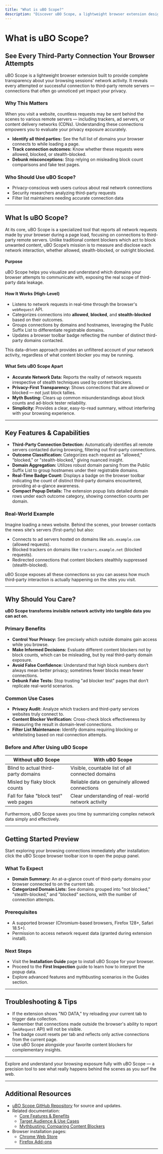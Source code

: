 ```yaml
---
title: "What is uBO Scope?"
description: "Discover uBO Scope, a lightweight browser extension designed to reveal all attempted or successful connections to third-party remote servers during browsing sessions. Learn why this transparency matters, how it helps users evaluate privacy exposure, and debunk common myths about content blockers using accurate network data."
---
```


# What is uBO Scope?

## See Every Third-Party Connection Your Browser Attempts

uBO Scope is a lightweight browser extension built to provide complete transparency about your browsing sessions' network activity. It reveals every attempted or successful connection to third-party remote servers — connections that often go unnoticed yet impact your privacy.

### Why This Matters
When you visit a website, countless requests may be sent behind the scenes to various remote servers — including trackers, ad servers, or content delivery networks (CDNs). Understanding these connections empowers you to evaluate your privacy exposure accurately.

- **Identify all third parties:** See the full list of domains your browser connects to while loading a page.
- **Track connection outcomes:** Know whether these requests were allowed, blocked, or stealth-blocked.
- **Debunk misconceptions:** Stop relying on misleading block count comparisons and fake test pages.

### Who Should Use uBO Scope?
- Privacy-conscious web users curious about real network connections
- Security researchers analyzing third-party requests
- Filter list maintainers needing accurate connection data


---

## What Is uBO Scope?

At its core, uBO Scope is a specialized tool that reports all network requests made by your browser during a page load, focusing on connections to third-party remote servers. Unlike traditional content blockers which act to block unwanted content, uBO Scope’s mission is to measure and disclose each network interaction, whether allowed, stealth-blocked, or outright blocked.

#### Purpose
uBO Scope helps you visualize and understand which domains your browser attempts to communicate with, exposing the real scope of third-party data leakage.

#### How It Works (High-Level)
- Listens to network requests in real-time through the browser's `webRequest` API.
- Categorizes connections into **allowed**, **blocked**, and **stealth-blocked** based on their outcomes.
- Groups connections by domains and hostnames, leveraging the Public Suffix List to differentiate registrable domains.
- Updates a browser toolbar badge reflecting the number of distinct third-party domains contacted.

This data-driven approach provides an unfiltered account of your network activity, regardless of what content blocker you may be running.

#### What Sets uBO Scope Apart
- **Accurate Network Data:** Reports the reality of network requests irrespective of stealth techniques used by content blockers.
- **Privacy-First Transparency:** Shows connections that are allowed or blocked — not just block tallies.
- **Myth Busting:** Clears up common misunderstandings about block counts and ad-block tester reliability.
- **Simplicity:** Provides a clear, easy-to-read summary, without interfering with your browsing experience.


---

## Key Features & Capabilities

- **Third-Party Connection Detection:** Automatically identifies all remote servers contacted during browsing, filtering out first-party connections.
- **Outcome Classification:** Categorizes each request as "allowed," "blocked," or "stealth-blocked," giving nuanced insight.
- **Domain Aggregation:** Utilizes robust domain parsing from the Public Suffix List to group hostnames under their registrable domains.
- **Real-Time Badge Count:** Displays a badge on the browser toolbar indicating the count of distinct third-party domains encountered, providing at-a-glance awareness.
- **Compact Popup Details:** The extension popup lists detailed domain rows under each outcome category, showing connection counts per domain.

### Real-World Example
Imagine loading a news website. Behind the scenes, your browser contacts the news site's servers (first-party) but also:
- Connects to ad servers hosted on domains like `ads.example.com` (allowed requests).
- Blocked trackers on domains like `trackers.example.net` (blocked requests).
- Redirected connections that content blockers stealthily suppressed (stealth-blocked).

uBO Scope exposes all these connections so you can assess how much third-party interaction is actually happening on the sites you visit.


---

## Why Should You Care?

**uBO Scope transforms invisible network activity into tangible data you can act on.**

### Primary Benefits
- **Control Your Privacy:** See precisely which outside domains gain access while you browse.
- **Make Informed Decisions:** Evaluate different content blockers not by block counts, which can be misleading, but by real third-party domain exposure.
- **Avoid False Confidence:** Understand that high block numbers don’t always mean better privacy; sometimes fewer blocks mean fewer connections.
- **Debunk Fake Tests:** Stop trusting "ad blocker test" pages that don’t replicate real-world scenarios.

### Common Use Cases
- **Privacy Audit:** Analyze which trackers and third-party services websites truly connect to.
- **Content Blocker Verification:** Cross-check block effectiveness by measuring the result in domain-level connections.
- **Filter List Maintenance:** Identify domains requiring blocking or whitelisting based on real connection attempts.

### Before and After Using uBO Scope
| Without uBO Scope                         | With uBO Scope                                  |
|-----------------------------------------|------------------------------------------------|
| Blind to actual third-party domains     | Visible, countable list of all connected domains|
| Misled by flaky block counts            | Reliable data on genuinely allowed connections  |
| Fall for fake "block test" web pages  | Clear understanding of real-world network activity|

Furthermore, uBO Scope saves you time by summarizing complex network data simply and effectively.


---

## Getting Started Preview

Start exploring your browsing connections immediately after installation: click the uBO Scope browser toolbar icon to open the popup panel.

### What To Expect
- **Domain Summary:** An at-a-glance count of third-party domains your browser connected to on the current tab.
- **Categorized Domain Lists:** See domains grouped into "not blocked," "stealth-blocked," and "blocked" sections, with the number of connection attempts.

### Prerequisites
- A supported browser (Chromium-based browsers, Firefox 128+, Safari 18.5+).
- Permission to access network request data (granted during extension install).

### Next Steps
- Visit the **Installation Guide** page to install uBO Scope for your browser.
- Proceed to the **First Inspection** guide to learn how to interpret the popup data.
- Explore advanced features and mythbusting scenarios in the Guides section.


---

## Troubleshooting & Tips

- If the extension shows "NO DATA," try reloading your current tab to trigger data collection.
- Remember that connections made outside the browser's ability to report (`webRequest` API) will not be visible.
- The badge count resets per tab and reflects only active connections from the current page.
- Use uBO Scope alongside your favorite content blockers for complementary insights.


---

Explore and understand your browsing exposure fully with uBO Scope — a precision tool to see what really happens behind the scenes as you surf the web.


---

## Additional Resources

- [uBO Scope GitHub Repository](https://github.com/gorhill/uBO-Scope) for source and updates.
- Related documentation:
  - [Core Features & Benefits](./core-features-benefits)
  - [Target Audience & Use Cases](./target-audience-use-cases)
  - [Mythbusting: Comparing Content Blockers](../guides/real-life-use-cases/comparing-blockers-mythbusting)
- Browser installation pages:
  - [Chrome Web Store](https://chromewebstore.google.com/detail/ubo-scope/bbdpgcaljkaaigfcomhidmneffjjjfgp)
  - [Firefox Add-ons](https://addons.mozilla.org/firefox/addon/ubo-scope/)

---